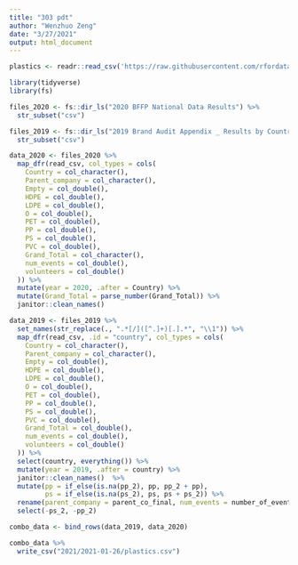 ```yaml
---
title: "303 pdt"
author: "Wenzhuo Zeng"
date: "3/27/2021"
output: html_document
---
```

```r
plastics <- readr::read_csv('https://raw.githubusercontent.com/rfordatascience/tidytuesday/master/data/2021/2021-01-26/plastics.csv')
```

```r
library(tidyverse)
library(fs)

files_2020 <- fs::dir_ls("2020 BFFP National Data Results") %>% 
  str_subset("csv")

files_2019 <- fs::dir_ls("2019 Brand Audit Appendix _ Results by Country/Countries") %>% 
  str_subset("csv")

data_2020 <- files_2020 %>% 
  map_dfr(read_csv, col_types = cols(
    Country = col_character(),
    Parent_company = col_character(),
    Empty = col_double(),
    HDPE = col_double(),
    LDPE = col_double(),
    O = col_double(),
    PET = col_double(),
    PP = col_double(),
    PS = col_double(),
    PVC = col_double(),
    Grand_Total = col_character(),
    num_events = col_double(),
    volunteers = col_double()
  )) %>% 
  mutate(year = 2020, .after = Country) %>% 
  mutate(Grand_Total = parse_number(Grand_Total)) %>% 
  janitor::clean_names()

data_2019 <- files_2019 %>% 
  set_names(str_replace(., ".*[/]([^.]+)[.].*", "\\1")) %>% 
  map_dfr(read_csv, .id = "country", col_types = cols(
    Country = col_character(),
    Parent_company = col_character(),
    Empty = col_double(),
    HDPE = col_double(),
    LDPE = col_double(),
    O = col_double(),
    PET = col_double(),
    PP = col_double(),
    PS = col_double(),
    PVC = col_double(),
    Grand_Total = col_double(),
    num_events = col_double(),
    volunteers = col_double()
  )) %>% 
  select(country, everything()) %>% 
  mutate(year = 2019, .after = country) %>% 
  janitor::clean_names()  %>% 
  mutate(pp = if_else(is.na(pp_2), pp, pp_2 + pp),
         ps = if_else(is.na(ps_2), ps, ps + ps_2)) %>% 
  rename(parent_company = parent_co_final, num_events = number_of_events, volunteers= number_of_volunteers) %>% 
  select(-ps_2, -pp_2)

combo_data <- bind_rows(data_2019, data_2020) 

combo_data %>% 
  write_csv("2021/2021-01-26/plastics.csv")
```

